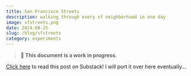 ```yaml
---
title: San Francisco Streets
description: walking through every sf neighborhood in one day
image: sfstreets.png
date: 2024-08-25
slug: /blog/sfstreets
category: experiments
---
```


> **🚧 This document is a work in progress.**

[Click here](https://bencuan.substack.com/p/san-francisco-streets) to read this post on Substack! I will port it over here eventually...